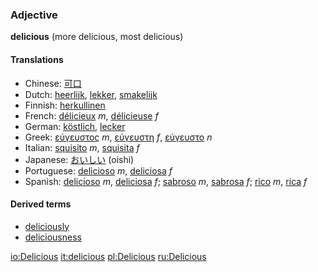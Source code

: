 ===Adjective===
'''delicious''' (more delicious, most delicious)

====Translations====
*Chinese: [[可口]]
*Dutch: [[heerlijk]], [[lekker]], [[smakelijk]]
*Finnish: [[herkullinen]]
*French: [[délicieux]] ''m'', [[délicieuse]] ''f''
*German: [[köstlich]], [[lecker]]
*Greek: [[εύγευστος]] ''m'', [[εύγευστη]] ''f'', [[εύγευστο]] ''n''
*Italian: [[squisito]] ''m'', [[squisita]] ''f''
*Japanese: [[おいしい]] (oishi)
*Portuguese: [[delicioso]] ''m'', [[deliciosa]] ''f''
*Spanish: [[delicioso]] ''m'', [[deliciosa]] ''f''; [[sabroso]] ''m'', [[sabrosa]] ''f''; [[rico]] ''m'', [[rica]] ''f''

====Derived terms====
*[[deliciously]]
*[[deliciousness]]

[[io:Delicious]]
[[it:delicious]]
[[pl:Delicious]]
[[ru:Delicious]]